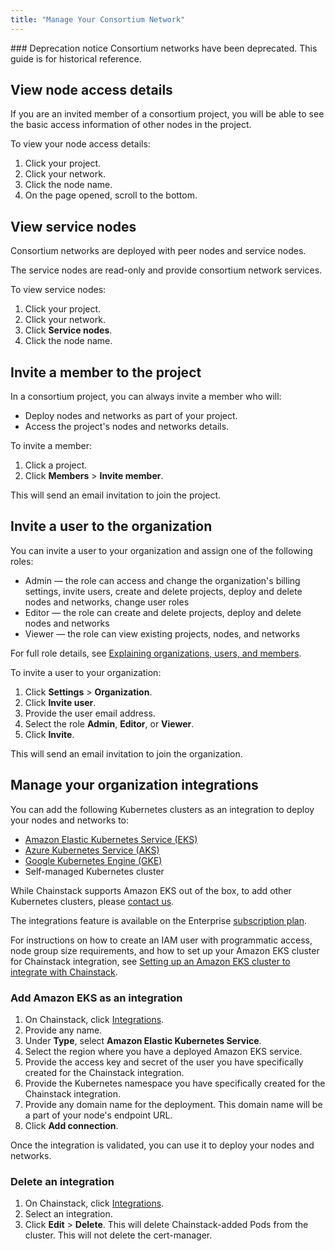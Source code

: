 ```yaml
---
title: "Manage Your Consortium Network"
---
```


<Warning>
  ### Deprecation notice
  Consortium networks have been deprecated. This guide is for historical reference.
</Warning>

## View node access details

If you are an <Tooltip tip="Member - an organization that is a participant in a consortium project. An organization first creates a consortium project and may then invite other organizations to participate in that consortium project.">invited member</Tooltip> of a <Tooltip tip="Consortium project - a project to deploy consortium blockchain networks. Chainstack supports cloud and hybrid deployment of consortium blockchain networks.">consortium project</Tooltip>, you will be able to see the basic access information of other nodes in the project.

To view your node access details:

1. Click your project.
2. Click your network.
3. Click the node name.
4. On the page opened, scroll to the bottom.

## View service nodes

Consortium networks are deployed with <Tooltip tip="Peer node - a node that you deploy to interact with and be a part of a blockchain network.">peer nodes</Tooltip> and <Tooltip tip="
Service node - a node deployed with your consortium network to provide network services.">service nodes</Tooltip>.

The service nodes are read-only and provide consortium network services.

To view service nodes:

1. Click your project.
2. Click your network.
3. Click **Service nodes**.
4. Click the node name.

## Invite a member to the project

In a consortium project, you can always invite a member who will:

* Deploy nodes and networks as part of your project.
* Access the project's nodes and networks details.

To invite a member:

1. Click a project.
2. Click **Members** > **Invite member**.

This will send an email invitation to join the project.

## Invite a user to the organization

You can invite a <Tooltip tip="User - a user account invited to become a part of an organization. Users invited to the organization can have one of the following roles: admin role, editor or viewer">user</Tooltip> to your <Tooltip tip="
Organization - the hierarchical ancestor of all your projects and nodes at Chainstack. When you first sign up with Chainstack, an organization is automatically created for you and you become the Owner user of this organization.">organization</Tooltip> and assign one of the following roles:

* Admin — the role can access and change the organization's billing settings, invite users, create and delete projects, deploy and delete nodes and networks, change user roles
* Editor — the role can create and delete projects, deploy and delete nodes and networks
* Viewer — the role can view existing projects, nodes, and networks

For full role details, see [Explaining organizations, users, and members](/docs/manage-your-organization).

To invite a user to your organization:

1. Click **Settings** > **Organization**.
2. Click **Invite user**.
3. Provide the user email address.
4. Select the role **Admin**, **Editor**, or **Viewer**.
5. Click **Invite**.

This will send an email invitation to join the organization.

## Manage your organization integrations

You can add the following Kubernetes clusters as an integration to deploy your nodes and networks to:

* [Amazon Elastic Kubernetes Service (EKS)](https://aws.amazon.com/eks/)
* [Azure Kubernetes Service (AKS)](https://azure.microsoft.com/en-us/services/kubernetes-service/)
* [Google Kubernetes Engine (GKE)](https://cloud.google.com/kubernetes-engine)
* Self-managed Kubernetes cluster

While Chainstack supports Amazon EKS out of the box, to add other Kubernetes clusters, please [contact us](https://support.chainstack.com/).

The integrations feature is available on the Enterprise [subscription plan](https://chainstack.com/pricing/).

For instructions on how to create an IAM user with programmatic access, node group size requirements, and how to set up your Amazon EKS cluster for Chainstack integration, see [Setting up an Amazon EKS cluster to integrate with Chainstack](https://support.chainstack.com/hc/en-us/articles/900004174426).

### Add Amazon EKS as an integration

1. On Chainstack, click [Integrations](https://console.chainstack.com/integrations).
2. Provide any name.
3. Under **Type**, select **Amazon Elastic Kubernetes Service**.
4. Select the region where you have a deployed Amazon EKS service.
5. Provide the access key and secret of the user you have specifically created for the Chainstack integration.
6. Provide the Kubernetes namespace you have specifically created for the Chainstack integration.
7. Provide any domain name for the deployment. This domain name will be a part of your node's endpoint URL.
8. Click **Add connection**.

Once the integration is validated, you can use it to deploy your nodes and networks.

### Delete an integration

1. On Chainstack, click [Integrations](https://console.chainstack.com/integrations).
2. Select an integration.
3. Click **Edit** > **Delete**.
This will delete Chainstack-added Pods from the cluster. This will not delete the cert-manager.
